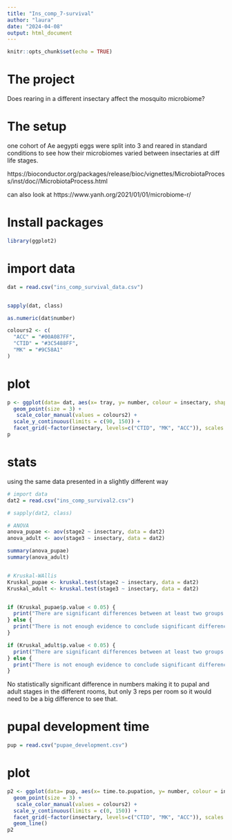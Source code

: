 ---
title: "Ins_comp_7-survival"
author: "laura"
date: "2024-04-08"
output: html_document
---

```{r setup, include=FALSE}
knitr::opts_chunk$set(echo = TRUE)
```

# The project

Does rearing in a different insectary affect the mosquito microbiome?

# The setup

one cohort of Ae aegypti eggs were split into 3 and reared in standard conditions to see how their microbiomes varied between insectaries at diff life stages.


https://bioconductor.org/packages/release/bioc/vignettes/MicrobiotaProcess/inst/doc//MicrobiotaProcess.html

can also look at https://www.yanh.org/2021/01/01/microbiome-r/

# Install packages

```{r}
library(ggplot2)
```

# import data

```{r}
dat = read.csv("ins_comp_survival_data.csv")


sapply(dat, class)

as.numeric(dat$number)


```

```{r}
colours2 <- c(
  "ACC" = "#00A087FF",
  "CTID" = "#3C5488FF",
  "MK" = "#9C58A1"
)
```

# plot 

```{r}

p <- ggplot(data= dat, aes(x= tray, y= number, colour = insectary, shape = stage)) +
  geom_point(size = 3) + 
   scale_color_manual(values = colours2) +
  scale_y_continuous(limits = c(90, 150)) +
  facet_grid(~factor(insectary, levels=c("CTID", "MK", "ACC")), scales = "free", space = "free")
p


```

# stats

using the same data presented in a slightly different way


```{r}

# import data
dat2 = read.csv("ins_comp_survival2.csv")

# sapply(dat2, class)

```

```{r}

# ANOVA
anova_pupae <- aov(stage2 ~ insectary, data = dat2)
anova_adult <- aov(stage3 ~ insectary, data = dat2)

summary(anova_pupae)
summary(anova_adult)


# Kruskal-WAllis
Kruskal_pupae <- kruskal.test(stage2 ~ insectary, data = dat2)
Kruskal_adult <- kruskal.test(stage3 ~ insectary, data = dat2)


if (Kruskal_pupae$p.value < 0.05) {
  print("There are significant differences between at least two groups.")
} else {
  print("There is not enough evidence to conclude significant differences between groups.")
}

if (Kruskal_adult$p.value < 0.05) {
  print("There are significant differences between at least two groups.")
} else {
  print("There is not enough evidence to conclude significant differences between groups.")
}


```

No statistically significant difference in numbers making it to pupal and adult stages in the different rooms, but only 3 reps per room so it would need to be a big difference to see that.


# pupal development time


```{r}
pup = read.csv("pupae_development.csv")

```

# plot 

```{r}

p2 <- ggplot(data= pup, aes(x= time.to.pupation, y= number, colour = insectary, shape = tray)) +
  geom_point(size = 3) + 
   scale_color_manual(values = colours2) +
  scale_y_continuous(limits = c(0, 150)) +
  facet_grid(~factor(insectary, levels=c("CTID", "MK", "ACC")), scales = "free", space = "free")+
  geom_line()
p2


```

